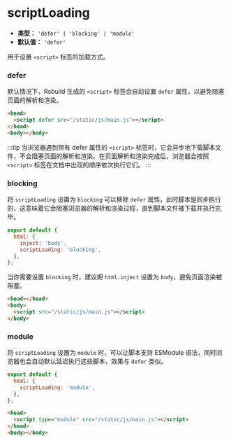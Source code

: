 # scriptLoading

- **类型：** `'defer' | 'blocking' | 'module'`
- **默认值：** `'defer'`

用于设置 `<script>` 标签的加载方式。

### defer

默认情况下，Rsbuild 生成的 `<script>` 标签会自动设置 `defer` 属性，以避免阻塞页面的解析和渲染。

```html
<head>
  <script defer src="/static/js/main.js"></script>
</head>
<body></body>
```

:::tip
当浏览器遇到带有 defer 属性的 `<script>` 标签时，它会异步地下载脚本文件，不会阻塞页面的解析和渲染。在页面解析和渲染完成后，浏览器会按照 `<script>` 标签在文档中出现的顺序依次执行它们。
:::

### blocking

将 `scriptLoading` 设置为 `blocking` 可以移除 `defer` 属性，此时脚本是同步执行的，这意味着它会阻塞浏览器的解析和渲染过程，直到脚本文件被下载并执行完毕。

```js
export default {
  html: {
    inject: 'body',
    scriptLoading: 'blocking',
  },
};
```

当你需要设置 `blocking` 时，建议把 `html.inject` 设置为 `body`，避免页面渲染被阻塞。

```html
<head></head>
<body>
  <script src="/static/js/main.js"></script>
</body>
```

### module

将 `scriptLoading` 设置为 `module` 时，可以让脚本支持 ESModule 语法，同时浏览器也会自动默认延迟执行这些脚本，效果与 `defer` 类似。

```js
export default {
  html: {
    scriptLoading: 'module',
  },
};
```

```html
<head>
  <script type="module" src="/static/js/main.js"></script>
</head>
<body></body>
```
